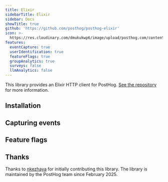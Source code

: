 ```yaml
---
title: Elixir
sidebarTitle: Elixir
sidebar: Docs
showTitle: true
github: 'https://github.com/posthog/posthog-elixir'
icon: >-
  https://res.cloudinary.com/dmukukwp6/image/upload/posthog.com/contents/images/docs/integrate/elixir.svg
features:
  eventCapture: true
  userIdentification: true
  featureFlags: true
  groupAnalytics: true
  surveys: false
  llmAnalytics: false
---
```


This library provides an Elixir HTTP client for PostHog. [See the repository](https://github.com/posthog/posthog-elixir) for more information.

## Installation


<ElixirInstall />

## Capturing events


<ElixirSendEvents />

## Feature flags


<FeatureFlagsLibsIntro />


<ElixirFeatureFlagsCode />

## Thanks

Thanks to [nkezhaya](https://github.com/nkezhaya) for initially contributing this library. The library is maintained by the PostHog team since February 2025.
